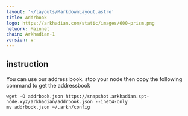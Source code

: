 ```yaml
---
layout: '~/layouts/MarkdownLayout.astro'
title: Addrbook
logo: https://arkhadian.com/static/images/600-prism.png
network: Mainnet
chain: Arkhadian-1
version: v-
---
```



## instruction
You can use our address book. stop your node then copy the following command to get the addressbook
```
wget -O addrbook.json https://snapshot.arkhadian.spt-node.xyz/arkhadian/addrbook.json --inet4-only
mv addrbook.json ~/.arkh/config

```
